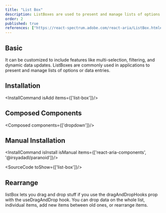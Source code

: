 ```yaml
---
title: "List Box"
description: ListBoxes are used to present and manage lists of options or data entries.
order: 2
published: true
references: ["https://react-spectrum.adobe.com/react-aria/ListBox.html#props"]
---
```


## Basic
It can be customized to include features like multi-selection, filtering, and dynamic data updates. ListBoxes are commonly used in applications to present and manage lists of options or data entries.
<How toUse="collections/list-box-demo" />

## Installation
<InstallCommand isAdd items={['list-box']}/>

## Composed Components
<Composed components={['dropdown']}/>

## Manual Installation

<InstallCommand isInstall isManual items={['react-aria-components', '@irsyadadl/paranoid']}/>

<SourceCode toShow={['list-box']}/>


## Rearrange
listBox lets you drag and drop stuff if you use the dragAndDropHooks prop with the useDragAndDrop hook. You can drop data on the whole list, individual items, add new items between old ones, or rearrange items.
<How toUse="collections/list-box-rearrange-demo" />

